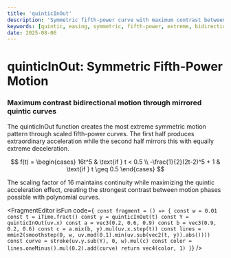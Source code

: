 ```yaml
---
title: 'quinticInOut'
description: 'Symmetric fifth-power curve with maximum contrast between acceleration and deceleration'
keywords: [quintic, easing, symmetric, fifth-power, extreme, bidirectional]
date: 2025-08-06
---
```



# quinticInOut: Symmetric Fifth-Power Motion

### Maximum contrast bidirectional motion through mirrored quintic curves

The quinticInOut function creates the most extreme symmetric motion pattern through scaled fifth-power curves. The first half produces extraordinary acceleration while the second half mirrors this with equally extreme deceleration.

$$
f(t) = \begin{cases}
16t^5 & \text{if } t < 0.5 \\
-\frac{1}{2}(2t-2)^5 + 1 & \text{if } t \geq 0.5
\end{cases}
$$

The scaling factor of 16 maintains continuity while maximizing the quintic acceleration effect, creating the strongest contrast between motion phases possible with polynomial curves.

<FragmentEditor
        isFun
        code={`
const fragment = () => {
    const w = 0.01
    const t = iTime.fract()
    const y = quinticInOut(t)
    const Y = quinticInOut(uv.x)
    const a = vec3(0.2, 0.6, 0.9)
    const b = vec3(0.9, 0.2, 0.6)
    const c = a.mix(b, y).mul(uv.x.step(t))
    const lines = mmin2(smoothstep(0, w, uv.mod(0.1).min(uv.sub(vec2(t, y)).abs())))
    const curve = stroke(uv.y.sub(Y), 0, w).mul(c)
    const color = lines.oneMinus().mul(0.2).add(curve)
    return vec4(color, 1)
}`}
/>
